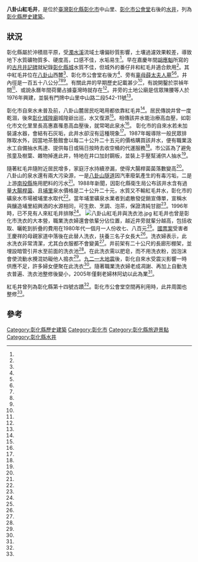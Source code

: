 {{tw monument
|name = 八卦山紅毛井
|image =紅毛井福德宮與八卦山紅毛井.jpg
|imagename =
{{Infobox mapframe|tyep=shape|zoom=13|frame-width=280}}
|othername= 
|formalname= 
|level =歷史建築
|class= 其他設施
|material= 
|location ={{TWN}}[[彰化縣|彰化縣]][[彰化市|彰化市]]中山里中山路二段542-11號{{coord|24.079053|N|120.545954|E|display=title,inline}}
|time = 
|cost = 
|open =
|date=2006年8月1日
|reg_url =https://cloud.culture.tw/frontsite/inquiry/emapInquiryAction.do?method=showEmapDetail&indexId=46016
}}

'''八卦山紅毛井'''，是位於[[臺灣|臺灣]][[彰化縣|彰化縣]][[彰化市|彰化市]]中山里、[[彰化市公會堂|彰化市公會堂]]右後的[[水井|水井]]，列為[[彰化縣歷史建築|彰化縣歷史建築]]。
==狀況==
彰化縣屬於沖積扇平原，受[[濁水溪|濁水溪]]流域土壤偏砂質影響，土壤過濾效果較差，導致地下水質礦物質多、硬度高，口感不佳，水垢易生<ref name="凌筠婷、林宛諭"/>。早在嘉慶年間[[胡應魁|胡應魁]]所寫的的[[古月井記碑|古月井記碑]]就紀錄[[彰化縣城|彰化縣城]]水質不佳，但城外的番仔井和紅毛井適合飲用<ref name="黃志亮1"/>。其中紅毛井位在[[八卦山_(彰化縣)|八卦山]]西麓<ref name="何烱榮、簡慧珍"/>、彰化市公會堂右後方<ref name="趙鎮藩"/>、旁有[[辜母薛太夫人墓|辜母薛太夫人墓]]<ref name="何烱榮、簡慧珍"/><ref name="劉曉欣"/>。井內徑是一百五十八公分<ref name="江健雄、簡惠珍、林秀芳"/><ref name="吳玉貞"/><ref name="游振昇"/>。有關此井的早期歷史記載甚少<ref name="江健雄、簡惠珍、林秀芳"/>，有說開鑿於崇禎年間<ref name="賴淑姬、詹前基"/>、或說永曆年間荷蘭占據臺灣時就存在<ref name="江健雄、簡惠珍、林秀芳"/>。井旁的土地公廟是信眾陳腰等人於1976年興建，並裝有門牌中山里中山路二段542-11號<ref name="卜昭祺"/>。

彰化市自來水未普及前，八卦山麓居民吃喝用都依靠紅毛井<ref name="趙鎮藩"/>。居民傳說井曾一度乾涸，後來[[彰化城隍廟|彰化城隍廟]]城隍爺出巡，水又復源<ref name="黃志亮1"/>。相傳該井水能治療高血壓，如彰化市文化里里長高惠嘉罹患高血壓後，就常喝此泉水<ref name="趙鎮藩"/>。 彰化市的自來水若未加裝濾水器，會結有石灰垢，此井水卻沒有這種現象<ref name="江健雄、簡惠珍、林秀芳"/>。1987年報導除一般民眾排隊取水外，因當地茶藝館會以每二十公升二十五元的價格購買該井水，便有職業汲水工自備抽水馬達、提供每日或隔日按時去收空桶的代運服務<ref name="趙鎮藩"/>。市公區為了避免孩童及樹葉、雜物掉進此井，特地在井口加封鋼板，並裝上手壓幫浦供人抽水<ref name="江健雄、簡惠珍、林秀芳"/>。

隨著紅毛井隨附近居民增多，家庭汙水持續滲漏，使得大腸桿菌菌落數變高<ref name="趙鎮藩"/>。八卦山的泉水還有兩大污染源，一是[[八卦山隧道|八卦山隧道]]因汽車廢氣產生的有毒污垢，二是上游[[南投縣|南投縣]]施用肥料的污水<ref name="顏宏駿"/>。1988年新聞，因彰化縣衛生局公布該井水含有過量[[大腸桿菌|大腸桿菌]]、且[[埔里|埔里]]泉水價格是二十公升二十元，水質又不輸紅毛井水，彰化市的礦泉水市場被埔里水取代<ref name="1988-04-24"/>。當年埔里礦泉水業者到處散發促銷宣傳單，宣稱水與釀造埔里紹興酒的水源相同，可生飲、烹調、泡茶，保證清純甘甜<ref name="1988-06-28"/>。1996年時，已不見有人來紅毛井排隊<ref name="吳昆宗"/>。
[[File:八卦山紅毛井與洗衣池.jpg|thumb]]
紅毛井也曾是彰化市洗衣的大本營，職業洗衣婦還會依輩分佔位置，越近井旁就輩分越高，包括收取、曬乾到折疊的費用在1980年代一個月一人份收七、八百元<ref name="黃志亮2"/>。[[國票案|國票案]]受害者王慶祥的母親家道中落後在此替人洗衣，扶養三名子女長大<ref name="黃志亮3"/>。洗衣婦表示，此水洗衣非常清潔，尤其白衣服都不會變黃<ref name="吳玉貞" />。井前架有二十公尺的長廊形棚架，並埋設暗管引井水至前面的洗衣池<ref name="卜昭祺"/>。在此洗衣需以肥皂，而不用洗衣粉，因泡沫會使流動水攪混妨礙他人搗衣<ref name="黃志亮2"/>。[[九二一大地震|九二一大地震]]後，彰化自來水受震災影響一時供應不足，許多婦女便聚在此洗衣<ref name="吳玉貞"/>。隨著職業洗衣婦老成凋謝、再加上自動洗衣普遍、洗衣池整修後變小，2005年僅剩老婦林阿幼以此為業<ref name="黃志亮2"/>。

紅毛井曾列為彰化縣第十四號古蹟<ref name="卜昭祺"/>。彰化市公會堂空間再利用時，此井周圍也整修<ref name="黃志亮2"/>。

==參考==
{{Reflist|35em|refs =

<ref name="1988-06-28">{{Cite news|url=|title=生飲礦泉水 小心為妙|author=|language=zh-tw|newspaper=《民生報》|date=1988-06-28|accessdate=}}</ref>

<ref name="劉曉欣">{{Cite news|url=https://news.ltn.com.tw/news/life/paper/1320473|title=鹿港首座洋樓 辜家祖宅11月慶百歲|author=劉曉欣|language=zh-tw|newspaper=《自由時報》|date=2019-09-26|accessdate=2020-03-31}}</ref>

<ref name="顏宏駿">{{Cite news|url=https://news.ltn.com.tw/news/life/breakingnews/2845884|title=改當台水董座 魏明谷警告彰縣民眾：勿喝八卦山脈山泉水|author=顏宏駿|language=zh-tw|newspaper=《自由時報》|date=2019-07-08|accessdate=2020-03-31|archive-date=2019-07-08|archive-url=https://web.archive.org/web/20190708163359/https://news.ltn.com.tw/news/life/breakingnews/2845884|dead-url=no}}</ref>

<ref name="何烱榮、簡慧珍">{{Cite news|url=https://news.housefun.com.tw/news/article/95538294640.html|title=「名人路」回響 讀者「問路」 陳稜路、金地路 我家這條也有「名」？|author=何炯榮、簡慧珍|language=zh-tw|newspaper=《聯合報》|date=2015-04-12|accessdate=|archive-date=2020-03-31|archive-url=https://web.archive.org/web/20200331130548/https://news.housefun.com.tw/news/article/95538294640.html|dead-url=no}}</ref>

<ref name="趙鎮藩">{{Cite news|url=|title=中部名泉系列之二 不忘異族欺凌 命名寓含深意 紅毛井 甘美清冽 早負盛名|author=趙鎮藩|language=zh-tw|newspaper=《民生報》|date=1987-10-09|accessdate=}}</ref>

<ref name="1988-04-24">{{Cite news|url=|title=瓊漿玉液互別苗頭 紅毛井水不敵埔里泉水|author=|language=zh-tw|newspaper=《聯合報》|date=1988-04-24|accessdate=}}</ref>

<ref name="凌筠婷、林宛諭">{{Cite news|url=|title=「一樣繳水費 為何我喝次等水？」 8成水來自地下 彰化水不好喝 地下水礦物質多、硬度高 口感不佳 水公司：不漲水費 難加強過濾|author=凌筠婷、林宛諭|language=zh-tw|newspaper=《聯合報》|date=2015-05-23|accessdate=}}</ref>

<ref name="吳昆宗">{{Cite news|url=|title=落寞紅毛井先民開鑿水名傳千里 水質受質疑今非昔比|author=吳昆宗|language=zh-tw|newspaper=《中國時報》|date=1996-10-26|accessdate=}}</ref>

<ref name="賴淑姬、詹前基">{{Cite news|url=|title=吃不完 兜著走！ 紅毛井‧水質甘美 喝一口‧好個透心涼|author=賴淑姬、詹前基|language=zh-tw|newspaper=《民生報》|date=1985-10-28|accessdate=}}</ref>

<ref name="江健雄、簡惠珍、林秀芳">{{Cite news|url=|title=現場傳真 紅毛井的水 好賣|author=江健雄、簡惠珍、林秀芳|language=zh-tw|newspaper=《聯合報》|date=1990-09-08|accessdate=}}</ref>

<ref name="吳玉貞">{{Cite news|url=|title=彰化紅毛井 傳奇話不完出|author=吳玉貞|language=zh-tw|newspaper=《民生報》|date=1999-11-03|accessdate=}}</ref>

<ref name="卜昭祺">{{Cite news|url=|title=台灣真奇廟 古跡建廟 紅毛井上奉祀土地公|author=卜昭祺|language=zh-tw|newspaper=《聯合報》|date=2000-05-20|accessdate=}}</ref>

<ref name="游振昇">{{Cite news|url=|title=23尊土地公 共處一小廟 原供奉一尊土地公婆 後來流離失所的陸續遷入|author=游振昇|language=zh-tw|newspaper=《聯合報》|date=2003-11-27|accessdate=}}</ref>

<ref name="黃志亮1">{{Cite news|url=|title=彰邑城隍古老傳奇出巡救活紅毛井 反映居民關係親密 陰官斷案論是非權威不輸最高法院|author=黃志亮|language=zh-tw|newspaper=《中國時報》|date=1996-07-31|accessdate=}}</ref>

<ref name="黃志亮2">{{Cite news|url=|title=百年洗衣場 景致依舊繁華不再|author=黃志亮|language=zh-tw|newspaper=《中國時報》|date=2005-07-03|accessdate=}}</ref>

<ref name="黃志亮3">{{Cite news|url=|title=國票作業部經理王慶祥身世|author=黃志亮|language=zh-tw|newspaper=《中國時報》|date=1995-08-12|accessdate=}}</ref>

}}
{{portal bar|臺灣|border=no}}

{{彰化縣文化資產}}
{{commonscat|Hongmao Well (Baguashan)}}

[[Category:彰化縣歷史建築|Category:彰化縣歷史建築]]
[[Category:彰化市|Category:彰化市]]
[[Category:彰化縣旅遊景點|Category:彰化縣旅遊景點]]
[[Category:彰化縣水井|Category:彰化縣水井]]